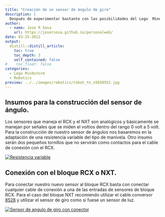 ```yaml
---
title: "Creación de un sensor de ángulo de giro"
description: |
  Después de experimentar bastante con las posibilidades del Lego  MindStorm, comienzan a surgir la necesidad de contar no otros sensores y efectores, con los cuales construir nuevos proyectos. Una de estas  carencias es la posibilidad de contar con un medidor del ángulo de giro.
author:
  - name: José R Sosa
    url: https://josersosa.github.io/personalweb/
date: 03-25-2012
output:
  distill::distill_article:
    toc: true
    toc_depth: 3
    self_contained: false
#    toc_float: false
categories:
  - Lego Mindstorm
  - Robotics
preview: ../../images/robotics/robot_tn_s5030552.jpg
---
```




## Insumos para la construcción del sensor de ángulo.

Los sensores que maneja el RCX y el NXT son analógicos y básicamente se  manejan por señales que se miden el voltios dentro del rango 0 volt a 5  volt. Para la construcción de nuestro sensor de ángulos nos basaremos en la adaptación de una resistencia variable del tipo de manivela. Otro  insumo serán dos pequeños tornillos que no servirán como contactos para  el cable de conexión con el RCX. 

<aside>
[![Resistencia variable](../../images/robotics/robot_tn_s5030555.jpg)](http://192.168.0.104/images/stories/robot_s5030555.jpg)     
</aside>



## Conexión con el bloque RCX o NXT. 

Para conectar nuestro nuevo sensor al bloque RCX basta con conectar  cualquier cable de conexión a una de las entradas de sensores de bloque  RCX. Para el caso del bloque NXT recomiendo utilizar el cable conversor [8528](http://mindstorms.lego.com/en-us/products/default.aspx#8528) y utilizar el sensor de giro como si fuese un sensor de luz. 

<aside>
[![Sensor de angulo de giro con conector](../../images/robotics/robot_tn_s5030557.jpg)](http://192.168.0.104/images/stories/robot_s5030557.jpg)    
</aside>





